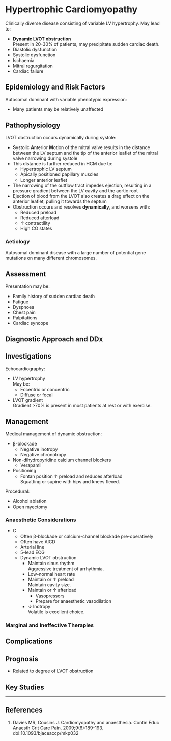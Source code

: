 # Hypertrophic Cardiomyopathy

Clinically diverse disease consisting of variable LV hypertrophy. May lead to:

* **Dynamic LVOT obstruction**\
Present in 20-30% of patients, may precipitate sudden cardiac death.
* Diastolic dysfunction
* Systolic dysfunction
* Ischaemia
* Mitral regurgitation
* Cardiac failure

## Epidemiology and Risk Factors

Autosomal dominant with variable phenotypic expression:

* Many patients may be relatively unaffected


## Pathophysiology

LVOT obstruction occurs dynamically during systole:

* **S**ystolic **A**nterior **M**otion of the mitral valve results in the distance between the LV septum and the tip of the anterior leaflet of the mitral valve narrowing during systole
* This distance is further reduced in HCM due to:
	* Hypertrophic LV septum
	* Apically positioned papillary muscles
	* Longer anterior leaflet
* The narrowing of the outflow tract impedes ejection, resulting in a pressure gradient between the LV cavity and the aortic root
* Ejection of blood from the LVOT also creates a drag effect on the anterior leaflet, pulling it towards the septum
* Obstruction occurs and resolves **dynamically**, and worsens with:
	* Reduced preload
	* Reduced afterload
	* ↑ contractility
	* High CO states


### Aetiology

Autosomal dominant disease with a large number of potential gene mutations on many different chromosomes.


## Assessment

Presentation may be:

* Family history of sudden cardiac death
* Fatigue
* Dyspnoea
* Chest pain
* Palpitations
* Cardiac syncope


## Diagnostic Approach and DDx

## Investigations

Echocardiography:

* LV hypertrophy\
May be:
	* Eccentric or concentric
	* Diffuse or focal
* LVOT gradient\
Gradient >70% is present in most patients at rest or with exercise.

## Management

Medical management of dynamic obstruction:

* β-blockade
	* Negative inotropy
	* Negative chronotropy
* Non-dihydropyridine calcium channel blockers
	* Verapamil
* Positioning
	* Fontan position ↑ preload and reduces afterload\
	Squatting or supine with hips and knees flexed.

Procedural:

* Alcohol ablation
* Open myectomy

### Anaesthetic Considerations

* C
	* Often β-blockade or calcium-channel blockade pre-operatively
	* Often have AICD
	* Arterial line
	* 5-lead ECG
	* Dynamic LVOT obstruction\
		* Maintain sinus rhythm\
		Aggressive treatment of arrhythmia.
		* Low-normal heart rate
		* Maintain or ↑ preload\
		Maintain cavity size.
		* Maintain or ↑ afterload\
			* Vasopressors
			* Prepare for anaesthetic vasodilation
		* ↓ Inotropy\
		Volatile is excellent choice.



### Marginal and Ineffective Therapies

## Complications

## Prognosis

* Related to degree of LVOT obstruction\

## Key Studies


---

## References

1. Davies MR, Cousins J. Cardiomyopathy and anaesthesia. Contin Educ Anaesth Crit Care Pain. 2009;9(6):189-193. doi:10.1093/bjaceaccp/mkp032
